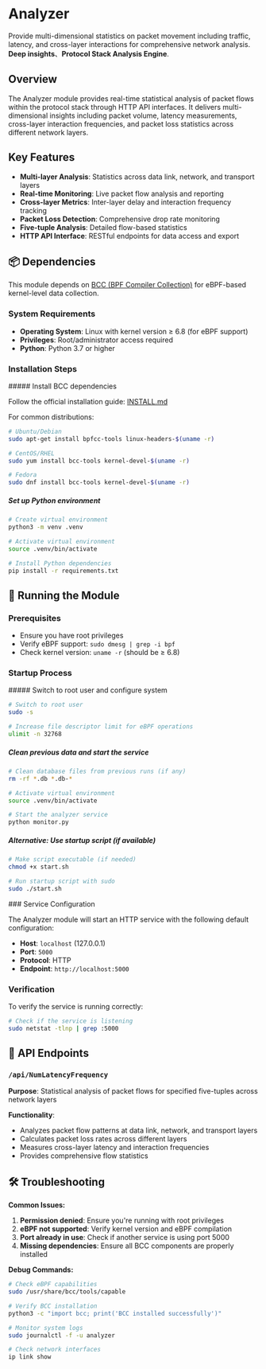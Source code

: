 
# Analyzer

Provide multi-dimensional statistics on packet movement including traffic, latency, and cross-layer interactions for comprehensive network analysis. **Deep insights**、**Protocol Stack Analysis Engine**.

## Overview

The Analyzer module provides real-time statistical analysis of packet flows within the protocol stack through HTTP API interfaces. It delivers multi-dimensional insights including packet volume, latency measurements, cross-layer interaction frequencies, and packet loss statistics across different network layers.

## Key Features

- **Multi-layer Analysis**: Statistics across data link, network, and transport layers
- **Real-time Monitoring**: Live packet flow analysis and reporting
- **Cross-layer Metrics**: Inter-layer delay and interaction frequency tracking
- **Packet Loss Detection**: Comprehensive drop rate monitoring
- **Five-tuple Analysis**: Detailed flow-based statistics
- **HTTP API Interface**: RESTful endpoints for data access and export

## 📦 Dependencies

This module depends on [BCC (BPF Compiler Collection)](https://github.com/iovisor/bcc) for eBPF-based kernel-level data collection.

### System Requirements

- **Operating System**: Linux with kernel version ≥ 6.8 (for eBPF support)
- **Privileges**: Root/administrator access required
- **Python**: Python 3.7 or higher

### Installation Steps
<Steps>
##### Install BCC dependencies

   Follow the official installation guide: [INSTALL.md](https://github.com/iovisor/bcc/blob/master/INSTALL.md)

   For common distributions:

   ```bash
   # Ubuntu/Debian
   sudo apt-get install bpfcc-tools linux-headers-$(uname -r)
   
   # CentOS/RHEL
   sudo yum install bcc-tools kernel-devel-$(uname -r)
   
   # Fedora
   sudo dnf install bcc-tools kernel-devel-$(uname -r)
   ```

##### Set up Python environment

   ```bash
   # Create virtual environment
   python3 -m venv .venv
   
   # Activate virtual environment
   source .venv/bin/activate
   
   # Install Python dependencies
   pip install -r requirements.txt
   ```
</Steps>

## 🚀 Running the Module

### Prerequisites

- Ensure you have root privileges
- Verify eBPF support: `sudo dmesg | grep -i bpf`
- Check kernel version: `uname -r` (should be ≥ 6.8)

### Startup Process
<Steps>
##### Switch to root user and configure system

   ```bash
   # Switch to root user
   sudo -s
   
   # Increase file descriptor limit for eBPF operations
   ulimit -n 32768
   ```

##### Clean previous data and start the service

   ```bash
   # Clean database files from previous runs (if any)
   rm -rf *.db *.db-*
   
   # Activate virtual environment
   source .venv/bin/activate
   
   # Start the analyzer service
   python monitor.py
   ```

##### Alternative: Use startup script (if available)

   ```bash
   # Make script executable (if needed)
   chmod +x start.sh
   
   # Run startup script with sudo
   sudo ./start.sh
   ```
</Steps>
### Service Configuration

The Analyzer module will start an HTTP service with the following default configuration:

- **Host**: `localhost` (127.0.0.1)
- **Port**: `5000`
- **Protocol**: HTTP
- **Endpoint**: `http://localhost:5000`

### Verification

To verify the service is running correctly:

```bash
# Check if the service is listening
sudo netstat -tlnp | grep :5000
```

## 🔌 API Endpoints

### `/api/NumLatencyFrequency`

**Purpose**: Statistical analysis of packet flows for specified five-tuples across network layers

**Functionality**:
- Analyzes packet flow patterns at data link, network, and transport layers
- Calculates packet loss rates across different layers
- Measures cross-layer latency and interaction frequencies
- Provides comprehensive flow statistics


## 🛠️ Troubleshooting

**Common Issues:**

1. **Permission denied**: Ensure you're running with root privileges
2. **eBPF not supported**: Verify kernel version and eBPF compilation
3. **Port already in use**: Check if another service is using port 5000
4. **Missing dependencies**: Ensure all BCC components are properly installed

**Debug Commands:**

```bash
# Check eBPF capabilities
sudo /usr/share/bcc/tools/capable

# Verify BCC installation
python3 -c "import bcc; print('BCC installed successfully')"

# Monitor system logs
sudo journalctl -f -u analyzer

# Check network interfaces
ip link show
```

